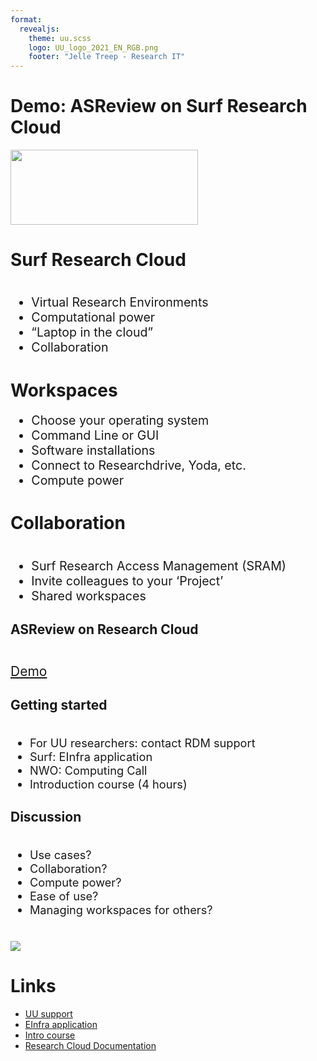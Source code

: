 ```yaml
--- 
format: 
  revealjs:
    theme: uu.scss
    logo: UU_logo_2021_EN_RGB.png
    footer: "Jelle Treep - Research IT"
---
```


# Demo: ASReview on Surf Research Cloud {data-background-color="#FFCD00"}

![](UU_logo_2021_EN_RGB.png){.absolute bottom=320 left=-240 width="300" height="120"}


# Surf Research Cloud
::: {style="text-align: left; margin-top: 2em; font-size: 1.4em"}
- Virtual Research Environments
- Computational power
- "Laptop in the cloud"
- Collaboration
:::

# Workspaces
::: {style="text-align: left; margin-top: 1em; font-size: 1.4em"}
- Choose your operating system
- Command Line or GUI
- Software installations
- Connect to Researchdrive, Yoda, etc.
- Compute power
:::

# Collaboration
::: {style="text-align: left; margin-top: 2em; font-size: 1.4em"}
- Surf Research Access Management (SRAM)
- Invite colleagues to your 'Project'
- Shared workspaces
:::

## ASReview on Research Cloud
::: {style="text-align: left; margin-top: 2em; font-size: 1.5em"}

[Demo](https://portal.live.surfresearchcloud.nl/)

:::

## Getting started
::: {style="text-align: left; margin-top: 2em; font-size: 1.3em"}
- For UU researchers: contact RDM support
- Surf: EInfra application
- NWO: Computing Call
- Introduction course (4 hours)

:::
## Discussion
::: {style="text-align: left; margin-top: 2em; font-size: 1.3em"}
- Use cases?
- Collaboration?
- Compute power?
- Ease of use?
- Managing workspaces for others?
:::


# {data-background-color="#FFCD00"}

![](UU_logo_2021_EN_RGB_payoff.png)

# Links

- [UU support](https://www.uu.nl/en/research/research-data-management/tools-services/software-and-computing/virtual-research-environments)
- [EInfra application](https://servicedesk.surf.nl)
- [Intro course](surf.nl/en/agenda/research-and-ict)
- [Research Cloud Documentation](https://servicedesk.surf.nl/wiki/display/WIKI/Research+Cloud+Documentation)
